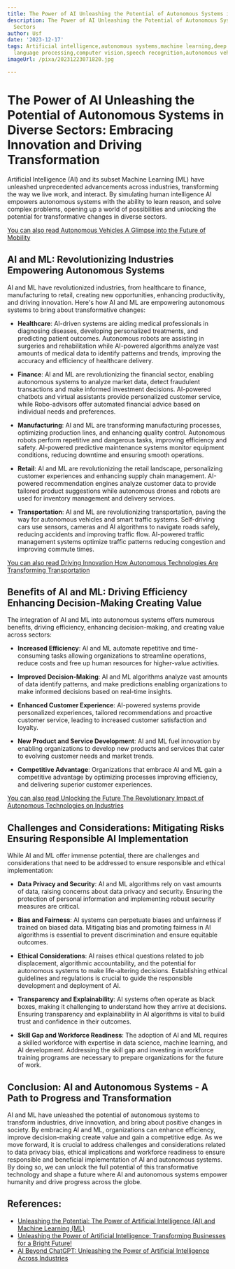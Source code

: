 ```yaml
---
title: The Power of AI Unleashing the Potential of Autonomous Systems in Diverse Sectors
description: The Power of AI Unleashing the Potential of Autonomous Systems in Diverse
  Sectors
author: Usf
date: '2023-12-17'
tags: Artificial intelligence,autonomous systems,machine learning,deep learning,robotics,natural
  language processing,computer vision,speech recognition,autonomous vehicles,healthcare,finance,manufacturing,retail,transportation
imageUrl: /pixa/20231223071820.jpg

---
```

# The  Power of AI Unleashing the Potential  of Autonomous Systems in Diverse Sectors: Embracing Innovation and Driving Transformation

Artificial Intelligence (AI) and  its subset Machine Learning (ML) have unleashed unprecedented advancements across  industries, transforming the way we  live work, and interact. By  simulating human intelligence AI empowers autonomous systems with the ability to learn  reason, and solve complex problems, opening up a world of possibilities  and unlocking the potential for transformative changes in diverse sectors.

[You can also read Autonomous Vehicles A  Glimpse into the Future  of Mobility](Autonomous%20Vehicles%20A%20Glimpse%20into%20the%20Future%20of%20Mobility)


## AI and ML: Revolutionizing Industries Empowering Autonomous Systems

AI and ML have revolutionized industries, from healthcare to finance,  manufacturing to retail, creating new opportunities, enhancing productivity, and driving innovation. Here's how AI  and  ML are empowering autonomous systems to  bring about transformative changes:

- **Healthcare**: AI-driven systems  are aiding medical professionals in diagnosing diseases, developing  personalized treatments, and predicting patient outcomes. Autonomous robots  are assisting  in surgeries and rehabilitation while AI-powered algorithms analyze vast amounts  of medical data to identify patterns and trends, improving the accuracy and efficiency of healthcare delivery.

- **Finance**: AI and ML are revolutionizing the  financial sector, enabling autonomous systems to analyze market data, detect fraudulent transactions and  make informed investment decisions. AI-powered chatbots and virtual assistants provide personalized customer service, while Robo-advisors offer automated financial advice  based on individual needs  and preferences.

- **Manufacturing**: AI and ML are transforming manufacturing processes, optimizing production lines, and enhancing quality control. Autonomous robots perform repetitive and dangerous tasks, improving efficiency and safety. AI-powered predictive maintenance systems monitor equipment conditions, reducing downtime and ensuring smooth operations.

- **Retail**: AI  and ML are  revolutionizing the retail landscape, personalizing customer experiences and enhancing  supply chain  management.  AI-powered recommendation engines analyze customer data to provide tailored product suggestions  while autonomous  drones and robots are used  for inventory  management and delivery services.

- **Transportation**: AI and ML are revolutionizing  transportation, paving the way  for autonomous vehicles and smart traffic systems. Self-driving cars use sensors, cameras  and AI algorithms to navigate roads safely, reducing accidents and improving traffic flow. AI-powered traffic  management systems optimize traffic  patterns reducing congestion and improving commute times.

[You can also read Driving Innovation How Autonomous Technologies Are Transforming Transportation](Driving%20Innovation%20How%20Autonomous%20Technologies%20Are%20Transforming%20Transportation)


## Benefits of AI and ML: Driving Efficiency Enhancing Decision-Making Creating Value

The integration of AI and ML into autonomous systems offers numerous benefits, driving efficiency, enhancing decision-making, and creating value across sectors:

- **Increased  Efficiency**: AI and ML automate repetitive and time-consuming tasks allowing organizations to streamline operations,  reduce costs and free up  human resources for higher-value activities.

-  **Improved  Decision-Making**: AI  and ML algorithms  analyze vast amounts of data identify patterns, and make predictions enabling organizations to make informed decisions based  on real-time insights.

- **Enhanced Customer Experience**: AI-powered systems provide personalized experiences, tailored recommendations  and proactive customer service, leading  to increased customer satisfaction and loyalty.

-  **New Product and Service Development**:  AI and ML fuel innovation by  enabling organizations to develop new products and services that cater to evolving customer needs and market  trends.

- **Competitive Advantage**: Organizations that embrace AI and ML gain  a  competitive advantage by optimizing processes improving efficiency, and delivering superior customer experiences.

[You can also read Unlocking the Future The Revolutionary Impact  of Autonomous Technologies on Industries](Unlocking%20the%20Future%20The%20Revolutionary%20Impact%20of%20Autonomous%20Technologies%20on%20Industries)


## Challenges and Considerations: Mitigating  Risks Ensuring  Responsible  AI Implementation

While AI and ML offer immense potential, there are challenges and considerations that need to be addressed to ensure  responsible and ethical  implementation:

- **Data Privacy and Security**: AI and ML  algorithms rely  on vast  amounts of data, raising concerns about data privacy and security. Ensuring the protection of personal information and implementing robust security  measures are critical.

- **Bias and Fairness**: AI systems can perpetuate biases and unfairness if trained on biased data. Mitigating bias and promoting fairness in AI algorithms is essential to prevent discrimination and ensure equitable outcomes.

- **Ethical Considerations**: AI raises ethical questions related to job displacement, algorithmic  accountability, and  the potential for autonomous  systems to  make life-altering decisions.  Establishing ethical guidelines and  regulations is crucial to guide the responsible development and deployment of AI.

- **Transparency  and Explainability**: AI  systems often operate as black boxes, making it challenging to understand how they arrive at decisions. Ensuring transparency and  explainability in AI algorithms is vital to build trust and confidence in their outcomes.

- **Skill Gap and Workforce Readiness**: The adoption of AI and ML requires a skilled workforce  with expertise in data science, machine learning, and AI development. Addressing the skill gap and investing in workforce training programs are necessary  to prepare organizations  for the future  of work.

## Conclusion: AI and Autonomous Systems - A Path to Progress and Transformation

AI and ML have unleashed the potential of autonomous systems to transform industries, drive innovation, and bring about positive changes in society. By embracing AI and ML, organizations can enhance efficiency, improve decision-making create value and gain a competitive edge. As we move forward, it is crucial to address  challenges and considerations related to data  privacy bias, ethical implications and workforce readiness  to ensure responsible and beneficial implementation of AI and autonomous systems. By doing so, we  can unlock the full  potential  of  this transformative technology  and shape a future where AI and autonomous systems empower humanity and  drive progress across the globe.

## References:
- [Unleashing the Potential: The Power of Artificial Intelligence (AI) and Machine Learning (ML)](https://medium.com/@mixoum777/unleashing-the-potential-the-power-of-artificial-intelligence-ai-and-machine-learning-ml-e7dcd2a401af)
- [Unleashing the Power of Artificial Intelligence: Transforming Businesses for a Bright Future!](https://www.linkedin.com/pulse/unleashing-power-artificial-intelligence-transforming)
- [AI Beyond ChatGPT: Unleashing the Power of Artificial Intelligence Across Industries](https://www.waverton.co.uk/insights/ai-beyond-chatgpt-unleashing-the-power-of-artificial-intelligence-across-industries)
